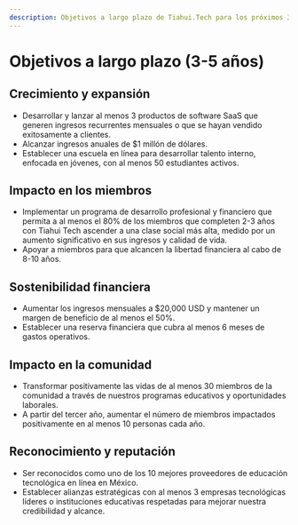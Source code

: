 ```yaml
---
description: Objetivos a largo plazo de Tiahui.Tech para los próximos 3-5 años
---
```



# Objetivos a largo plazo (3-5 años)

## Crecimiento y expansión

<Admonition type="info" icon="📈" title="Crecimiento y expansión">
  <ul>
    <li>Desarrollar y lanzar al menos 3 productos de software SaaS que generen ingresos recurrentes mensuales o que se hayan vendido exitosamente a clientes.</li>
    <li>Alcanzar ingresos anuales de $1 millón de dólares.</li>
    <li>Establecer una escuela en línea para desarrollar talento interno, enfocada en jóvenes, con al menos 50 estudiantes activos.</li>
  </ul>
</Admonition>

## Impacto en los miembros

<Admonition type="success" icon="🌟" title="Impacto en los miembros">
  <ul>
    <li>Implementar un programa de desarrollo profesional y financiero que permita a al menos el 80% de los miembros que completen 2-3 años con Tiahui Tech ascender a una clase social más alta, medido por un aumento significativo en sus ingresos y calidad de vida.</li>
    <li>Apoyar a miembros para que alcancen la libertad financiera al cabo de 8-10 años.</li>
  </ul>
</Admonition>

## Sostenibilidad financiera

<Admonition type="caution" icon="💰" title="Sostenibilidad financiera">
  <ul>
    <li>Aumentar los ingresos mensuales a $20,000 USD y mantener un margen de beneficio de al menos el 50%.</li>
    <li>Establecer una reserva financiera que cubra al menos 6 meses de gastos operativos.</li>
  </ul>
</Admonition>

## Impacto en la comunidad

<Admonition type="note" icon="🏘️" title="Impacto en la comunidad">
  <ul>
    <li>Transformar positivamente las vidas de al menos 30 miembros de la comunidad a través de nuestros programas educativos y oportunidades laborales.</li>
    <li>A partir del tercer año, aumentar el número de miembros impactados positivamente en al menos 10 personas cada año.</li>
  </ul>
</Admonition>

## Reconocimiento y reputación

<Admonition type="tip" icon="🏅" title="Reconocimiento y reputación">
  <ul>
    <li>Ser reconocidos como uno de los 10 mejores proveedores de educación tecnológica en línea en México.</li>
    <li>Establecer alianzas estratégicas con al menos 3 empresas tecnológicas líderes o instituciones educativas respetadas para mejorar nuestra credibilidad y alcance.</li>
  </ul>
</Admonition>
